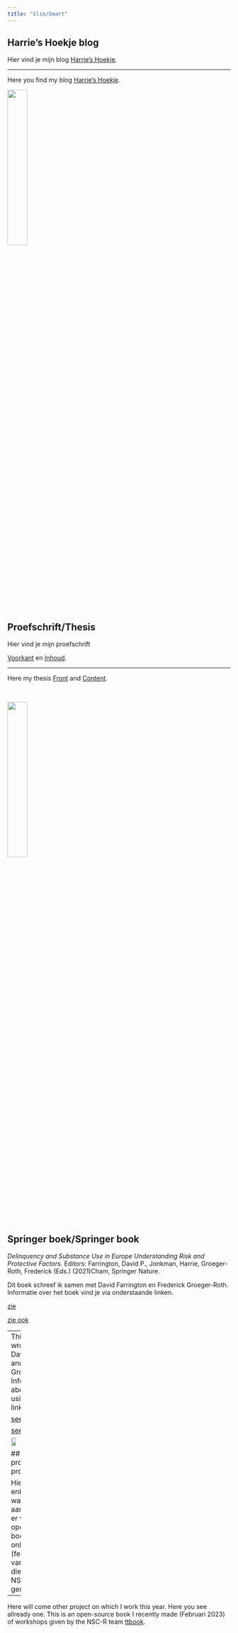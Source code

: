 ```yaml
---
title: "Slim/Smart"
---
```


## Harrie's Hoekje blog

Hier vind je mijn blog [Harrie's Hoekje](https://harrieshoekjequarto.netlify.app/).

---

Here you find my blog [Harrie's Hoekje](https://harrieshoekjequarto.netlify.app/).



![](Screenshot.png){width="30%"}

## Proefschrift/Thesis

Hier vind je mijn proefschrift

[Voorkant](harrie_omslag.pdf) en [Inhoud](harrie_inhoud.pdf).

---

Here my thesis [Front](harrie_omslag.pdf) and [Content](harrie_inhoud.pdf).

<br>

![](Screenshot2.png){width="30%"}

## Springer boek/Springer book

*Delinquency and Substance Use in Europe Understanding Risk and Protective Factors.* Editors: Farrington, David P., Jonkman, Harrie, Groeger-Roth, Frederick (Eds.) (2021)Cham, Springer Nature.

Dit boek schreef ik samen met David Farrington en Frederick Groeger-Roth. Informatie over het boek vind je via onderstaande linken.

[zie](https://www.springer.com/gp/book/9783030584412)

[zie ook](https://link.springer.com/book/10.1007%2F978-3-030-58442-9)

---
This book I wrote with David Farrington and Frederick Groeger-Roth. Information about it you find using these links.

[see](https://www.springer.com/gp/book/9783030584412)

[see also](https://link.springer.com/book/10.1007%2F978-3-030-58442-9)


![](Screenshot3.png){width="30%"}

## Andere producten/Other products

Hier komen enkele projecten waar ik dit jaar aan werk. Hier is er vast een. Dit open-source boek maakte ik onlangs (februari 2023) van workshops die door het NSC-R zijn gemaakt [ttbook](https:ttbook.netlify.app).

---

Here will come other project on which I work this year. Here you see allready one. This is an open-source book I recently made (Februari 2023) of workshops given by the NSC-R team [ttbook](https:ttbook.netlify.app).